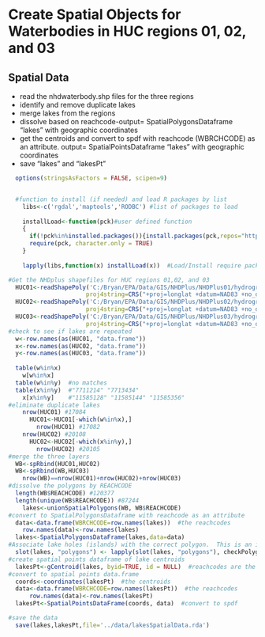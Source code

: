 Create Spatial Objects for Waterbodies in HUC regions 01, 02, and 03
========================================================
Spatial Data
-------------------------
* read the nhdwaterbody.shp files for the three regions
* identify and remove duplicate lakes
* merge lakes from the regions
* dissolve based on reachcode-output= SpatialPolygonsDataframe "lakes" with geographic coordinates
* get the centroids and convert to spdf with reachcode (WBRCHCODE) as an attribute. output= SpatialPointsDataframe "lakes" with geographic coordinates
* save "lakes" and "lakesPt"



```r
  options(stringsAsFactors = FALSE, scipen=9) 


  #function to install (if needed) and load R packages by list
    libs<-c('rgdal','maptools','RODBC') #list of packages to load
  
    installLoad<-function(pck)#user defined function
    {
      if(!pck%in%installed.packages()){install.packages(pck,repos="http://rweb.quant.ku.edu/cran/")}
      require(pck, character.only = TRUE)
    }
  
    lapply(libs,function(x) installLoad(x))  #Load/Install require packages
```



```r
#Get the NHDplus shapefiles for HUC regions 01,02, and 03
  HUC01<-readShapePoly('C:/Bryan/EPA/Data/GIS/NHDPlus/NHDPlus01/hydrography/nhdwaterbody.shp',IDvar="COMID", 
                      proj4string=CRS("+proj=longlat +datum=NAD83 +no_defs +ellps=GRS80 +towgs84=0,0,06"))
  HUC02<-readShapePoly('C:/Bryan/EPA/Data/GIS/NHDPlus/NHDPlus02/hydrography/nhdwaterbody.shp',IDvar="COMID", 
                      proj4string=CRS("+proj=longlat +datum=NAD83 +no_defs +ellps=GRS80 +towgs84=0,0,06"))
  HUC03<-readShapePoly('C:/Bryan/EPA/Data/GIS/NHDPlus/NHDPlus03/hydrography/nhdwaterbody.shp',IDvar="COMID", 
                      proj4string=CRS("+proj=longlat +datum=NAD83 +no_defs +ellps=GRS80 +towgs84=0,0,06"))
#check to see if lakes are repeated
  w<-row.names(as(HUC01, "data.frame"))
  x<-row.names(as(HUC02, "data.frame"))
  y<-row.names(as(HUC03, "data.frame"))
  
  table(w%in%x)
    w[w%in%x]
  table(w%in%y)  #no matches
  table(x%in%y)  #"7711214" "7713434"
    x[x%in%y]    #"11585128" "11585144" "11585356"
#eliminate duplicate lakes
    nrow(HUC01) #17084
      HUC01<-HUC01[-which(w%in%x),]
        nrow(HUC01) #17082
    nrow(HUC02) #20108
      HUC02<-HUC02[-which(x%in%y),]
        nrow(HUC02) #20105
#merge the three layers
  WB<-spRbind(HUC01,HUC02)
  WB<-spRbind(WB,HUC03)
    nrow(WB)==nrow(HUC01)+nrow(HUC02)+nrow(HUC03)
#dissolve the polygons by REACHCODE
  length(WB$REACHCODE) #120377
  length(unique(WB$REACHCODE)) #87244
    lakes<-unionSpatialPolygons(WB, WB$REACHCODE)
#convert to SpatialPolygonsDataframe with reachcode as an attribute
  data<-data.frame(WBRCHCODE=row.names(lakes))  #the reachcodes
    row.names(data)<-row.names(lakes)
  lakes<-SpatialPolygonsDataFrame(lakes,data=data)
#Associate lake holes (islands) with the correct polygon.  This is an important step.
  slot(lakes, "polygons") <- lapply(slot(lakes, "polygons"), checkPolygonsHoles)
#create spatial points dataframe of lake centroids
  lakesPt<-gCentroid(lakes, byid=TRUE, id = NULL)  #reachcodes are the row.names for the spatialpoints object
#convert to spatial points data.frame
  coords<-coordinates(lakesPt)  #the centroids
  data<-data.frame(WBRCHCODE=row.names(lakesPt))  #the reachcodes
      row.names(data)<-row.names(lakesPt)
  lakesPt<-SpatialPointsDataFrame(coords, data)  #convert to spdf

#save the data
  save(lakes,lakesPt,file='../data/lakesSpatialData.rda')
```

